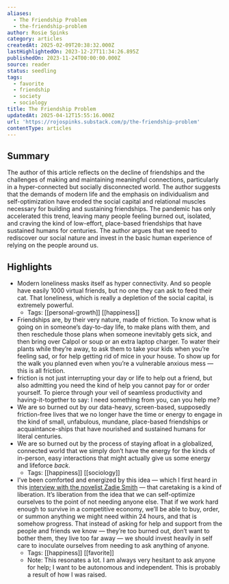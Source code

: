 ```yaml
---
aliases:
  - The Friendship Problem
  - the-friendship-problem
author: Rosie Spinks
category: articles
createdAt: 2025-02-09T20:38:32.000Z
lastHighlightedOn: 2023-12-27T11:34:26.895Z
publishedOn: 2023-11-24T00:00:00.000Z
source: reader
status: seedling
tags:
  - favorite
  - friendship
  - society
  - sociology
title: The Friendship Problem
updatedAt: 2025-04-12T15:55:16.000Z
url: 'https://rojospinks.substack.com/p/the-friendship-problem'
contentType: articles
---
```

## Summary

The author of this article reflects on the decline of friendships and the challenges of making and maintaining meaningful connections, particularly in a hyper-connected but socially disconnected world. The author suggests that the demands of modern life and the emphasis on individualism and self-optimization have eroded the social capital and relational muscles necessary for building and sustaining friendships. The pandemic has only accelerated this trend, leaving many people feeling burned out, isolated, and craving the kind of low-effort, place-based friendships that have sustained humans for centuries. The author argues that we need to rediscover our social nature and invest in the basic human experience of relying on the people around us.

## Highlights

- Modern loneliness masks itself as hyper connectivity. And so people have easily 1000 virtual friends, but no one they can ask to feed their cat. That loneliness, which is really a depletion of the social capital, is extremely powerful.
    - Tags: [[personal-growth]] [[happiness]]
- Friendships are, by their very nature, made of friction. To know what is going on in someone’s day-to-day life, to make plans with them, and then reschedule those plans when someone inevitably gets sick, and then bring over Calpol or soup or an extra laptop charger. To water their plants while they’re away, to ask them to take your kids when you’re feeling sad, or for help getting rid of mice in your house. To show up for the walk you planned even when you’re a vulnerable anxious mess — this is all friction.
- friction is not just interrupting your day or life to help out a friend, but also admitting you need the kind of help you cannot pay for or order yourself. To pierce through your veil of seamless productivity and having-it-together to say: I need something from you, can you help me?
- We are so burned out by our data-heavy, screen-based, supposedly friction-free lives that we no longer have the time or energy to engage in the kind of small, unfabulous, mundane, place-based friendships or acquaintance-ships that have nourished and sustained humans for literal centuries.
- We are so burned out by the process of staying afloat in a globalized, connected world that we simply don’t have the energy for the kinds of in-person, easy interactions that might actually give us some energy and lifeforce _back_.
    - Tags: [[happiness]] [[sociology]]
- I’ve been comforted and energized by this idea — which I first heard in this [interview with the novelist Zadie Smith](https://open.spotify.com/episode/74WBcU7AWiQhAVTbSIXIB2?si=709682fe54ee4c5f) — that caretaking is a kind of liberation.
  It’s liberation from the idea that we can self-optimize ourselves to the point of not needing anyone else. That if we work hard enough to survive in a competitive economy, we’ll be able to buy, order, or summon anything we might need within 24 hours, and that is somehow progress. That instead of asking for help and support from the people and friends we know — they’re too burned out, don’t want to bother them, they live too far away — we should invest heavily in self care to inoculate ourselves from needing to ask anything of anyone.
    - Tags: [[happiness]] [[favorite]]
    - Note: This resonates a lot. I am always very hesitant to ask anyone for help; I want to be autonomous and independent. This is probably a result of how I was raised.
